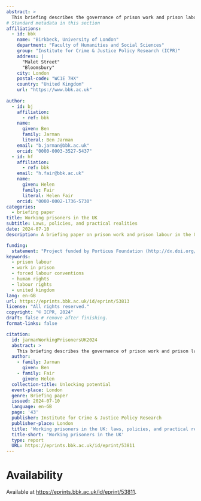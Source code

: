 ```yaml
---
abstract: >
  This briefing describes the governance of prison work and prison labour in the United Kingdom. Recent years have seen a considerable focus on policies aiming to promote prisoner employment and employability and yet, as the briefing shows, this focus has been confined to small parts of the UK prison system. Reliable data describing prison work is difficult to obtain, and many of the long-standing contradictions and difficulties which have plagued efforts to turn prisons into productive, rehabilitative workplaces remain unresolved. Despite some impressive progress in some parts of the system, the nature and usefulness of prison work in the UK remain largely obscure. This briefing reviews the legal and policy landscape and what little published data exists to describe work done by people serving prison sentences, and summarises what can be said about the nature and extent of different kinds of work in practice.
# Standard metadata in this section
affiliations:
  - id: bbk
    name: "Birkbeck, University of London"
    department: "Faculty of Humanities and Social Sciences"
    group: "Institute for Crime & Justice Policy Research (ICPR)"
    address: |
      "Malet Street"
      "Bloomsbury"
    city: London
    postal-code: "WC1E 7HX"
    country: "United Kingdom"
    url: "https://www.bbk.ac.uk"
    
author:
  - id: bj
    affiliation:
      - ref: bbk
    name:
      given: Ben
      family: Jarman
      literal: Ben Jarman
    email: "b.jarman@bbk.ac.uk"
    orcid: "0000-0003-3527-5437"
  - id: hf
    affiliation:
      - ref: bbk
    email: "h.fair@bbk.ac.uk"
    name:
      given: Helen
      family: Fair
      literal: Helen Fair
    orcid: "0000-0002-1736-5730"
categories:
  - briefing paper
title: Working prisoners in the UK
subtitle: Laws, policies, and practical realities
date: 2024-07-10
description: A briefing paper on prison work and prison labour in the UK.

funding: 
  statement: "Project funded by Porticus Foundation (http://dx.doi.org/10.13039/100020243)"
keywords:  
  - prison labour
  - work in prison
  - forced labour conventions
  - human rights
  - labour rights
  - united kingdom
lang: en-GB
url: https://eprints.bbk.ac.uk/id/eprint/53813
license: "All rights reserved."
copyright: "© ICPR, 2024"
draft: false # remove after finishing.
format-links: false

citation:
  id: jarmanWorkingPrisonersUK2024
  abstract: >
    This briefing describes the governance of prison work and prison labour in the United Kingdom. Recent years have seen a considerable focus on policies aiming to promote prisoner employment and employability and yet, as the briefing shows, this focus has been confined to small parts of the UK prison system. Reliable data describing prison work is difficult to obtain, and many of the long-standing contradictions and difficulties which have plagued efforts to turn prisons into productive, rehabilitative workplaces remain unresolved. Despite some impressive progress in some parts of the system, the nature and usefulness of prison work in the UK remain largely obscure. This briefing reviews the legal and policy landscape and what little published data exists to describe work done by people serving prison sentences, and summarises what can be said about the nature and extent of different kinds of work in practice.
  author:
    - family: Jarman
      given: Ben
    - family: Fair
      given: Helen
  collection-title: Unlocking potential
  event-place: London
  genre: Briefing paper
  issued: 2024-07-10
  language: en-GB
  page: '43'
  publisher: Institute for Crime & Justice Policy Research
  publisher-place: London
  title: 'Working prisoners in the UK: laws, policies, and practical realities'
  title-short: 'Working prisoners in the UK'
  type: report
  URL: https://eprints.bbk.ac.uk/id/eprint/53811
---
```


# Availability

Available at <https://eprints.bbk.ac.uk/id/eprint/53811>.